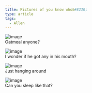 ```yaml
---
title: Pictures of you know who&#8230;
type: article
tags:
  - Allen
---
```


![image](/images/uploads/DSCN2706.jpg)  
Oatmeal anyone?  
  
  

![image](/images/uploads/DSCN2708.jpg)  
I wonder if he got any in his mouth?  
  
  

![image](/images/uploads/DSCN2714.jpg)  
Just hanging around  
  
  

![image](/images/uploads/DSCN2727.jpg)  
Can you sleep like that?

